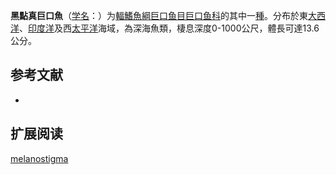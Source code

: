 {{Speciesbox
| name = 黑點真巨口魚
| status = NE
| status_system = IUCN3.1
| image = 
| genus = Eustomias
| species = melanostigma
| authority = Regan & Trewavas, 1930
| synonyms = 
}}

'''黑點真巨口魚'''（[[学名|学名]]：{{lang|la|''Eustomias melanostigma''}}）为[[輻鰭魚綱|輻鰭魚綱]][[巨口鱼目|巨口鱼目]][[巨口鱼科|巨口鱼科]]的其中一[[種|種]]。分布於東[[大西洋|大西洋]]、[[印度洋|印度洋]]及西[[太平洋|太平洋]]海域，為深海魚類，棲息深度0-1000公尺，體長可達13.6公分。

== 参考文献 ==
{{refbegin}}
*{{FishBase_species|genus=Eustomias|species=melanostigma|year=2012|month=2}}
{{refend}}

== 扩展阅读 ==
{{refbegin}}
{{wikispecies-inline|Eustomias melanostigma|黑點真巨口魚}}
{{refend}}
{{Taxonbar|from=Q1107859}}

[[Category:真巨口鱼属|melanostigma]]
